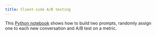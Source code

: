 ```yaml
---
title: Client-side A/B testing
---
```


This [Python notebook](https://github.com/Chainlit/literal-cookbook/blob/main/python/ab-testing-client-side/ab-testing-client-side.ipynb) shows how to build two prompts, randomly assign one to each new conversation and A/B test on a metric.